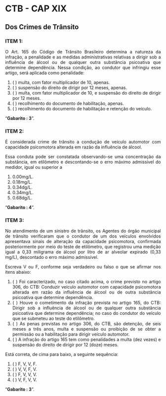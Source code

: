 
```{=html}
<style>
  body{text-align: justify}
</style>
```


::: progress
::: {.progress-bar style="width: 100%;"}
:::
:::
  
  
# CTB - CAP XIX
## Dos Crimes de Trânsito


### **ITEM 1:** 
  
O Art. 165 do Código de Trânsito Brasileiro determina a natureza da infração, a penalidade e as medidas administrativas relativas a dirigir sob a influência de álcool ou de qualquer outra substância psicoativa que determine dependência. Nessa condição, ao condutor que infringiu esse artigo, será aplicada como penalidade:

1. ( ) multa, com fator multiplicador de 10, apenas.
2. ( ) suspensão do direito de dirigir por 12 meses, apenas.
3. ( ) multa, com fator multiplicador de 10, e suspensão do direito de dirigir por 12 meses.
4. ( ) recolhimento do documento de habilitação, apenas.
5. ( ) recolhimento do documento de habilitação e retenção do
veículo.


::: {.callout-tip collapse="true"}
"**Gabarito :  3**".
:::


::: progress
::: {.progress-bar style="width: 100%;"}
:::
:::  
  
  

### **ITEM 2:**  
  
É considerada crime de trânsito a condução de veículo automotor com capacidade psicomotora alterada em razão da influência de álcool.

Essa conduta pode ser constatada observando-se uma
concentração da substância, em etilômetro e descontando-se o
erro máximo admissível do medidor, igual ou superior a  

1. 0.00mg/L.
2. 0.18mg/L.
3. 0.34dg/L.
4. 0.34mg/L.
5. 0.68dg/L.


::: {.callout-tip collapse="true"}
"**Gabarito :  4**".
:::


::: progress
::: {.progress-bar style="width: 100%;"}
:::
:::

### **ITEM 3:**  

No atendimento de um sinistro de trânsito, os Agentes do órgão municipal de trânsito verificaram que o condutor de um dos veículos envolvidos apresentava sinais de alteração da capacidade psicomotora, confirmada posteriormente por meio do teste de etilômetro, que registrou uma medição igual a 0,33 miligrama de álcool por litro de ar alveolar expirado (0,33 mg/L), descontado o erro máximo admissível.

Escreva V ou F, conforme seja verdadeiro ou falso o que se afirmar nos itens abaixo:

1. ( ) Foi caracterizado, no caso citado acima, o crime previsto no artigo 306, do CTB: Conduzir veículo automotor com capacidade psicomotora alterada em razão da influência de álcool ou de outra substância psicoativa que determine dependência.
2. ( ) Houve o cometimento da infração prevista no artigo 165, do CTB: Dirigir sob a influência de álcool ou de qualquer outra substância psicoativa que determine dependência; no caso do condutor do veículo que se submeteu ao teste do etilômetro.
3. ( ) As penas previstas no artigo 306, do CTB, são detenção, de seis meses a três anos, multa e suspensão ou proibição de se obter a permissão ou a habilitação para dirigir veículo automotor.
4. ( ) A infração do artigo 165 tem como penalidades a multa (dez vezes) e suspensão do direito de dirigir por 12 (doze) meses.

Está correta, de cima para baixo, a seguinte sequência:

1. ( ) F, V, V, F.
2. ( ) V, V, F, V.
3. ( ) F, V, V, V.
4. ( ) V, F, V, V.



::: {.callout-tip collapse="true"}
"**Gabarito :  3**".
:::


::: progress
::: {.progress-bar style="width: 100%;"}
:::
:::

